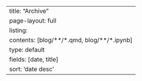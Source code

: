 ---
title: "Archive"
page-layout: full
listing:
  contents: [blog/**/*.qmd, blog/**/*.ipynb]
  type: default
  fields: [date, title]
  sort: 'date desc'
---